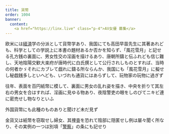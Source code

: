 ```yaml
---
title: 貨幣
order: 1004
banner:
  content: 
    <a href="https://linx.live" class="p-4">AV女優 募集</a>
---
```


欧米には[経済](/main/03-economics/)学の分派として貨幣学あり、我国にても高田早苗先生に其著あれども、科学としての学説上に本書の題材あるか否かを知らず、「風花雪月」と記せる孔方銭の裏面に、男女性交の淫画を描けるあり、唐朝所鑄と伝ふれども信じ難し、天地陰陽交歓大楽府が唐時代に白氏撰として公行されしものとすれば、当時の何者かゞそれにカブレて戯れに鑄る所ならんか、我国にも「風花雪月」に擬せし秘戯銭多しといへども、いづれも通貨にはあらずして、玩物家の玩物に過ぎず

往年、表面を百円紙幣に模して、裏面に男女の乱れ姿を描き、中央を折りて其左右の男女を合はすれば、淫画に見ゆる物あり、夜陰警吏の眼をしのびてニキビ連に密売せし物なりといふ

外国貨幣にも此種のものありと聞けど未だ見ず

金貨又は紙幣を窃取せし婦女、其捜査を恐れて陰部に隠匿せし例は屡々聞く所なり、その実例の一つは別項「[警察](/main/32-police/)」の条にも記せり

